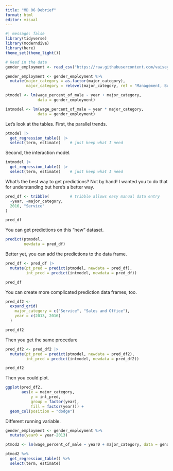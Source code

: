 ```yaml
---
title: "MD 06 Debrief"
format: html
editor: visual
---
```


```r
#| message: false
library(tidyverse)
library(moderndive)
library(here)
theme_set(theme_light())

```

```r
# Read in the data 
gender_employment <- read_csv("https://raw.githubusercontent.com/vaiseys/dav-course/main/Data/gender_employment.csv")

gender_employment <- gender_employment %>% 
  mutate(major_category = as.factor(major_category), 
         major_category = relevel(major_category, ref = "Management, Business, and Financial"))
```

```r
ptmodel <- lm(wage_percent_of_male ~ year + major_category,
              data = gender_employment)

intmodel <- lm(wage_percent_of_male ~ year * major_category,
              data = gender_employment)
```

Let's look at the tables. First, the parallel trends.

```r
ptmodel |> 
  get_regression_table() |> 
  select(term, estimate)    # just keep what I need
```

Second, the interaction model.

```r
intmodel |> 
  get_regression_table() |> 
  select(term, estimate)    # just keep what I need
```

What's the best way to get predictions? Not by hand! I wanted you to do that for understanding but here's a better way.

```r
pred_df <- tribble(         # tribble allows easy manual data entry
  ~year, ~major_category,
  2016, "Service"
)

pred_df
```

You can get predictions on this "new" dataset.

```r
predict(ptmodel,
        newdata = pred_df)
```

Better yet, you can add the predictions to the data frame.

```r
pred_df <- pred_df |> 
  mutate(pt_pred = predict(ptmodel, newdata = pred_df),
         int_pred = predict(intmodel, newdata = pred_df))

pred_df
```

You can create more complicated prediction data frames, too.

```r
pred_df2 <- 
  expand_grid(
    major_category = c("Service", "Sales and Office"),
    year = c(2013, 2016)
  )

pred_df2
```

Then you get the same procedure

```r
pred_df2 <- pred_df2 |> 
  mutate(pt_pred = predict(ptmodel, newdata = pred_df2),
         int_pred = predict(intmodel, newdata = pred_df2))

pred_df2
```

Then you could plot.

```r
ggplot(pred_df2,
       aes(x = major_category,
           y = int_pred,
           group = factor(year),
           fill = factor(year))) +
  geom_col(position = "dodge")
```

Different running variable.

```r
gender_employment <- gender_employment %>% 
  mutate(year0 = year-2013)

ptmod2 <- lm(wage_percent_of_male ~ year0 + major_category, data = gender_employment)

ptmod2 %>% 
  get_regression_table() %>% 
  select(term, estimate)
```
